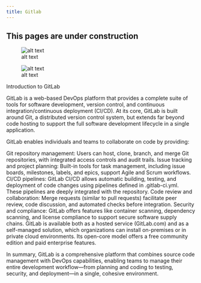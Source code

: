 ```yaml
---
title: Gitlab
---
```


::: {.callout-caution }
## This pages are under construction

:::


![alt text](images/pipeline_example.png)

![alt text](images/pipeline_example_nomenu.png)


Introduction to GitLab

GitLab is a web-based DevOps platform that provides a complete suite of tools for software development, version control, and continuous integration/continuous deployment (CI/CD). At its core, GitLab is built around Git, a distributed version control system, but extends far beyond code hosting to support the full software development lifecycle in a single application.

GitLab enables individuals and teams to collaborate on code by providing:

Git repository management: Users can host, clone, branch, and merge Git repositories, with integrated access controls and audit trails.
Issue tracking and project planning: Built-in tools for task management, including issue boards, milestones, labels, and epics, support Agile and Scrum workflows.
CI/CD pipelines: GitLab CI/CD allows automatic building, testing, and deployment of code changes using pipelines defined in .gitlab-ci.yml. These pipelines are deeply integrated with the repository.
Code review and collaboration: Merge requests (similar to pull requests) facilitate peer review, code discussion, and automated checks before integration.
Security and compliance: GitLab offers features like container scanning, dependency scanning, and license compliance to support secure software supply chains.
GitLab is available both as a hosted service (GitLab.com) and as a self-managed solution, which organizations can install on-premises or in private cloud environments. Its open-core model offers a free community edition and paid enterprise features.

In summary, GitLab is a comprehensive platform that combines source code management with DevOps capabilities, enabling teams to manage their entire development workflow—from planning and coding to testing, security, and deployment—in a single, cohesive environment.